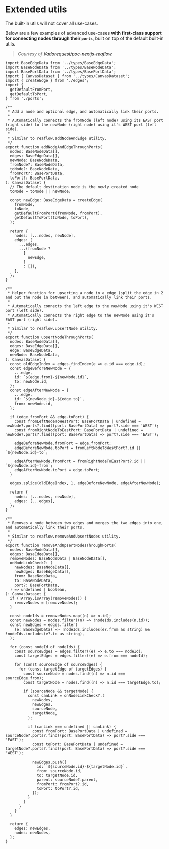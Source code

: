 
<Meta title="Docs/Advanced/Extended utils" />

# Extended utils

The built-in utils will not cover all use-cases.

Below are a few examples of advanced use-cases **with first-class support for connecting nodes through their `ports`**, built on top of the default built-in utils.

> _Courtesy of [Vadorequest/poc-nextjs-reaflow](https://github.com/Vadorequest/poc-nextjs-reaflow/blob/91275644e9c3d0ed8cf7c2c80d49ef526b5e5069/src/utils/nodes.ts)._

```tsx
import BaseEdgeData from '../types/BaseEdgeData';
import BaseNodeData from '../types/BaseNodeData';
import BasePortData from '../types/BasePortData';
import { CanvasDataset } from '../types/CanvasDataset';
import { createEdge } from './edges';
import {
  getDefaultFromPort,
  getDefaultToPort,
} from './ports';

/**
 * Add a node and optional edge, and automatically link their ports.
 *
 * Automatically connects the fromNode (left node) using its EAST port (right side) to the newNode (right node) using it's WEST port (left side).
 *
 * Similar to reaflow.addNodeAndEdge utility.
 */
export function addNodeAndEdgeThroughPorts(
  nodes: BaseNodeData[],
  edges: BaseEdgeData[],
  newNode: BaseNodeData,
  fromNode?: BaseNodeData,
  toNode?: BaseNodeData,
  fromPort?: BasePortData,
  toPort?: BasePortData,
): CanvasDataset {
  // The default destination node is the newly created node
  toNode = toNode || newNode;

  const newEdge: BaseEdgeData = createEdge(
    fromNode,
    toNode,
    getDefaultFromPort(fromNode, fromPort),
    getDefaultToPort(toNode, toPort),
  );

  return {
    nodes: [...nodes, newNode],
    edges: [
      ...edges,
      ...(fromNode ?
        [
          newEdge,
        ]
        : []),
    ],
  };
}

/**
 * Helper function for upserting a node in a edge (split the edge in 2 and put the node in between), and automatically link their ports.
 *
 * Automatically connects the left edge to the newNode using it's WEST port (left side).
 * Automatically connects the right edge to the newNode using it's EAST port (right side).
 *
 * Similar to reaflow.upsertNode utility.
 */
export function upsertNodeThroughPorts(
  nodes: BaseNodeData[],
  edges: BaseEdgeData[],
  edge: BaseEdgeData,
  newNode: BaseNodeData,
): CanvasDataset {
  const oldEdgeIndex = edges.findIndex(e => e.id === edge.id);
  const edgeBeforeNewNode = {
    ...edge,
    id: `${edge.from}-${newNode.id}`,
    to: newNode.id,
  };
  const edgeAfterNewNode = {
    ...edge,
    id: `${newNode.id}-${edge.to}`,
    from: newNode.id,
  };

  if (edge.fromPort && edge.toPort) {
    const fromLeftNodeToWestPort: BasePortData | undefined = newNode?.ports?.find((port: BasePortData) => port?.side === 'WEST');
    const fromRightNodeToEastPort: BasePortData | undefined = newNode?.ports?.find((port: BasePortData) => port?.side === 'EAST');

    edgeBeforeNewNode.fromPort = edge.fromPort;
    edgeBeforeNewNode.toPort = fromLeftNodeToWestPort?.id || `${newNode.id}-to`;

    edgeAfterNewNode.fromPort = fromRightNodeToEastPort?.id || `${newNode.id}-from`;
    edgeAfterNewNode.toPort = edge.toPort;
  }

  edges.splice(oldEdgeIndex, 1, edgeBeforeNewNode, edgeAfterNewNode);

  return {
    nodes: [...nodes, newNode],
    edges: [...edges],
  };
}

/**
 * Removes a node between two edges and merges the two edges into one, and automatically link their ports.
 *
 * Similar to reaflow.removeAndUpsertNodes utility.
 */
export function removeAndUpsertNodesThroughPorts(
  nodes: BaseNodeData[],
  edges: BaseEdgeData[],
  removeNodes: BaseNodeData | BaseNodeData[],
  onNodeLinkCheck?: (
    newNodes: BaseNodeData[],
    newEdges: BaseEdgeData[],
    from: BaseNodeData,
    to: BaseNodeData,
    port?: BasePortData,
  ) => undefined | boolean,
): CanvasDataset {
  if (!Array.isArray(removeNodes)) {
    removeNodes = [removeNodes];
  }

  const nodeIds = removeNodes.map((n) => n.id);
  const newNodes = nodes.filter((n) => !nodeIds.includes(n.id));
  const newEdges = edges.filter(
    (e: BaseEdgeData) => !nodeIds.includes(e?.from as string) && !nodeIds.includes(e?.to as string),
  );

  for (const nodeId of nodeIds) {
    const sourceEdges = edges.filter((e) => e.to === nodeId);
    const targetEdges = edges.filter((e) => e.from === nodeId);

    for (const sourceEdge of sourceEdges) {
      for (const targetEdge of targetEdges) {
        const sourceNode = nodes.find((n) => n.id === sourceEdge.from);
        const targetNode = nodes.find((n) => n.id === targetEdge.to);

        if (sourceNode && targetNode) {
          const canLink = onNodeLinkCheck?.(
            newNodes,
            newEdges,
            sourceNode,
            targetNode,
          );

          if (canLink === undefined || canLink) {
            const fromPort: BasePortData | undefined = sourceNode?.ports?.find((port: BasePortData) => port?.side === 'EAST');
            const toPort: BasePortData | undefined = targetNode?.ports?.find((port: BasePortData) => port?.side === 'WEST');

            newEdges.push({
              id: `${sourceNode.id}-${targetNode.id}`,
              from: sourceNode.id,
              to: targetNode.id,
              parent: sourceNode?.parent,
              fromPort: fromPort?.id,
              toPort: toPort?.id,
            });
          }
        }
      }
    }
  }

  return {
    edges: newEdges,
    nodes: newNodes,
  };
}

```

